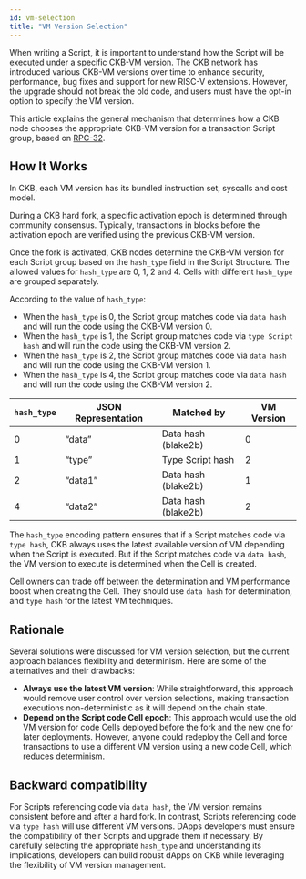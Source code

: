 ```yaml
---
id: vm-selection
title: "VM Version Selection"
---
```


When writing a Script, it is important to understand how the Script will be executed under a specific CKB-VM version. The CKB network has introduced various CKB-VM versions over time to enhance security, performance, bug fixes and support for new RISC-V extensions. However, the upgrade should not break the old code, and users must have the opt-in option to specify the VM version.

This article explains the general mechanism that determines how a CKB node chooses the appropriate CKB-VM version for a transaction Script group, based on [RPC-32](https://github.com/nervosnetwork/rfcs/blob/master/rfcs/0032-ckb-vm-version-selection/0032-ckb-vm-version-selection.md).

## How It Works

In CKB, each VM version has its bundled instruction set, syscalls and cost model.

During a CKB hard fork, a specific activation epoch is determined through community consensus. Typically, transactions in blocks before the activation epoch are verified using the previous CKB-VM version.

Once the fork is activated, CKB nodes determine the CKB-VM version for each Script group based on the `hash_type` field in the Script Structure. The allowed values for `hash_type` are 0, 1, 2 and 4. Cells with different `hash_type` are grouped separately.

According to the value of `hash_type`:

- When the `hash_type` is 0, the Script group matches code via `data hash` and will run the code using the CKB-VM version 0.
- When the `hash_type` is 1, the Script group matches code via `type Script hash` and will run the code using the CKB-VM version 2.
- When the `hash_type` is 2, the Script group matches code via `data hash` and will run the code using the CKB-VM version 1.
- When the `hash_type` is 4, the Script group matches code via `data hash` and will run the code using the CKB-VM version 2.

| `hash_type` | JSON Representation | Matched by          | VM Version |
| ----------- | ------------------- | ------------------- | ---------- |
| 0           | “data”              | Data hash (blake2b) | 0          |
| 1           | “type”              | Type Script hash    | 2          |
| 2           | “data1”             | Data hash (blake2b) | 1          |
| 4           | “data2”             | Data hash (blake2b) | 2          |

The `hash_type` encoding pattern ensures that if a Script matches code via `type hash`, CKB always uses the latest available version of VM depending when the Script is executed. But if the Script matches code via `data hash`, the VM version to execute is determined when the Cell is created.

Cell owners can trade off between the determination and VM performance boost when creating the Cell. They should use `data hash` for determination, and `type hash` for the latest VM techniques.

## Rationale

Several solutions were discussed for VM version selection, but the current approach balances flexibility and determinism. Here are some of the alternatives and their drawbacks:

- **Always use the latest VM version**: While straightforward, this approach would remove user control over version selections, making transaction executions non-deterministic as it will depend on the chain state.
- **Depend on the Script code Cell epoch**: This approach would use the old VM version for code Cells deployed before the fork and the new one for later deployments. However, anyone could redeploy the Cell and force transactions to use a different VM version using a new code Cell, which reduces determinism.

## Backward compatibility

For Scripts referencing code via `data hash`, the VM version remains consistent before and after a hard fork. In contrast, Scripts referencing code via `type hash` will use different VM versions.
DApps developers must ensure the compatibility of their Scripts and upgrade them if necessary. By carefully selecting the appropriate `hash_type` and understanding its implications, developers can build robust dApps on CKB while leveraging the flexibility of VM version management.
